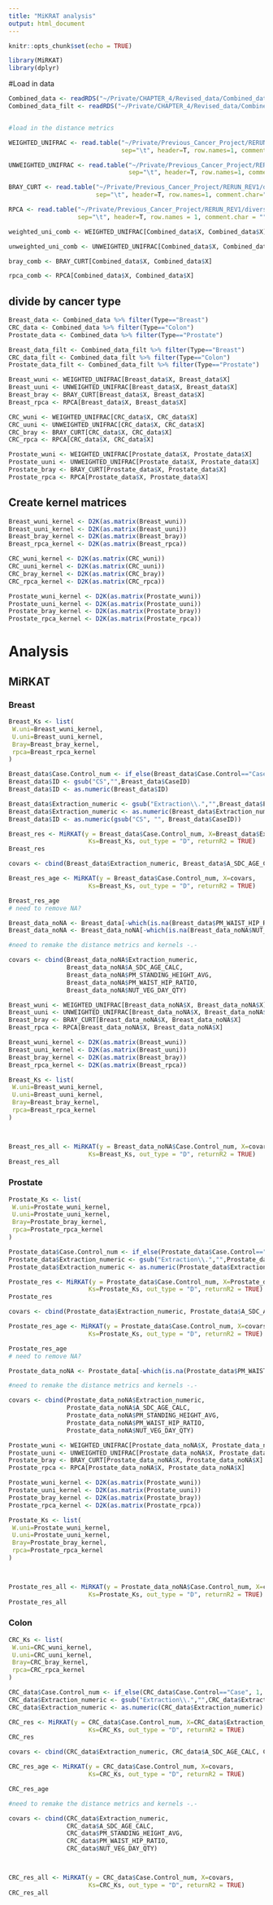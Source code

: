 ```yaml
---
title: "MiKRAT analysis"
output: html_document
---
```


```r
knitr::opts_chunk$set(echo = TRUE)

library(MiRKAT)
library(dplyr)
```




#Load in data

```r
Combined_data <- readRDS("~/Private/CHAPTER_4/Revised_data/Combined_data.RDS")
Combined_data_filt <- readRDS("~/Private/CHAPTER_4/Revised_data/Combined_data_filt.RDS")


#load in the distance metrics

WEIGHTED_UNIFRAC <- read.table("~/Private/Previous_Cancer_Project/RERUN_REV1/diversity_gg13_8/beta/weighted_unifrac.tsv",
                               sep="\t", header=T, row.names=1, comment.char="", quote="", check.names = F)

UNWEIGHTED_UNIFRAC <- read.table("~/Private/Previous_Cancer_Project/RERUN_REV1/diversity_gg13_8/beta/unweighted_unifrac.tsv",
                                 sep="\t", header=T, row.names=1, comment.char="", quote="", check.names = F)

BRAY_CURT <- read.table("~/Private/Previous_Cancer_Project/RERUN_REV1/diversity_gg13_8/beta/bray_curtis.tsv",
                        sep="\t", header=T, row.names=1, comment.char="", quote="", check.names=F)

RPCA <- read.table("~/Private/Previous_Cancer_Project/RERUN_REV1/diversity_gg13_8/beta/rpca_distace.tsv",
                   sep="\t", header=T, row.names = 1, comment.char = "", quote="", check.names=F)

weighted_uni_comb <- WEIGHTED_UNIFRAC[Combined_data$X, Combined_data$X]

unweighted_uni_comb <- UNWEIGHTED_UNIFRAC[Combined_data$X, Combined_data$X]

bray_comb <- BRAY_CURT[Combined_data$X, Combined_data$X]

rpca_comb <- RPCA[Combined_data$X, Combined_data$X]
```

## divide by cancer type

```r
Breast_data <- Combined_data %>% filter(Type=="Breast")
CRC_data <- Combined_data %>% filter(Type=="Colon")
Prostate_data <- Combined_data %>% filter(Type=="Prostate")

Breast_data_filt <- Combined_data_filt %>% filter(Type=="Breast")
CRC_data_filt <- Combined_data_filt %>% filter(Type=="Colon")
Prostate_data_filt <- Combined_data_filt %>% filter(Type=="Prostate")

Breast_wuni <- WEIGHTED_UNIFRAC[Breast_data$X, Breast_data$X]
Breast_uuni <- UNWEIGHTED_UNIFRAC[Breast_data$X, Breast_data$X]
Breast_bray <- BRAY_CURT[Breast_data$X, Breast_data$X]
Breast_rpca <- RPCA[Breast_data$X, Breast_data$X]

CRC_wuni <- WEIGHTED_UNIFRAC[CRC_data$X, CRC_data$X]
CRC_uuni <- UNWEIGHTED_UNIFRAC[CRC_data$X, CRC_data$X]
CRC_bray <- BRAY_CURT[CRC_data$X, CRC_data$X]
CRC_rpca <- RPCA[CRC_data$X, CRC_data$X]

Prostate_wuni <- WEIGHTED_UNIFRAC[Prostate_data$X, Prostate_data$X]
Prostate_uuni <- UNWEIGHTED_UNIFRAC[Prostate_data$X, Prostate_data$X]
Prostate_bray <- BRAY_CURT[Prostate_data$X, Prostate_data$X]
Prostate_rpca <- RPCA[Prostate_data$X, Prostate_data$X]

```


## Create kernel matrices
```r
Breast_wuni_kernel <- D2K(as.matrix(Breast_wuni))
Breast_uuni_kernel <- D2K(as.matrix(Breast_uuni))
Breast_bray_kernel <- D2K(as.matrix(Breast_bray))
Breast_rpca_kernel <- D2K(as.matrix(Breast_rpca))

CRC_wuni_kernel <- D2K(as.matrix(CRC_wuni))
CRC_uuni_kernel <- D2K(as.matrix(CRC_uuni))
CRC_bray_kernel <- D2K(as.matrix(CRC_bray))
CRC_rpca_kernel <- D2K(as.matrix(CRC_rpca))

Prostate_wuni_kernel <- D2K(as.matrix(Prostate_wuni))
Prostate_uuni_kernel <- D2K(as.matrix(Prostate_uuni))
Prostate_bray_kernel <- D2K(as.matrix(Prostate_bray))
Prostate_rpca_kernel <- D2K(as.matrix(Prostate_rpca))
```

# Analysis

## MiRKAT

### Breast
```r
Breast_Ks <- list(
 W.uni=Breast_wuni_kernel,
 U.uni=Breast_uuni_kernel,
 Bray=Breast_bray_kernel,
 rpca=Breast_rpca_kernel
)

Breast_data$Case.Control_num <- if_else(Breast_data$Case.Control=="Case", 1, 0)
Breast_data$ID <- gsub("CS","",Breast_data$CaseID)
Breast_data$ID <- as.numeric(Breast_data$ID)

Breast_data$Extraction_numeric <- gsub("Extraction\\.","",Breast_data$Extraction_Number)
Breast_data$Extraction_numeric <- as.numeric(Breast_data$Extraction_numeric)
Breast_data$ID <- as.numeric(gsub("CS", "", Breast_data$CaseID))

Breast_res <- MiRKAT(y = Breast_data$Case.Control_num, X=Breast_data$Extraction_Number,
                      Ks=Breast_Ks, out_type = "D", returnR2 = TRUE)
Breast_res

covars <- cbind(Breast_data$Extraction_numeric, Breast_data$A_SDC_AGE_CALC)

Breast_res_age <- MiRKAT(y = Breast_data$Case.Control_num, X=covars,
                      Ks=Breast_Ks, out_type = "D", returnR2 = TRUE)

Breast_res_age
# need to remove NA?

Breast_data_noNA <- Breast_data[-which(is.na(Breast_data$PM_WAIST_HIP_RATIO)),]
Breast_data_noNA <- Breast_data_noNA[-which(is.na(Breast_data_noNA$NUT_VEG_DAY_QTY)),]  

#need to remake the distance metrics and kernels -.-

covars <- cbind(Breast_data_noNA$Extraction_numeric,
                Breast_data_noNA$A_SDC_AGE_CALC,
                Breast_data_noNA$PM_STANDING_HEIGHT_AVG,
                Breast_data_noNA$PM_WAIST_HIP_RATIO,
                Breast_data_noNA$NUT_VEG_DAY_QTY)

Breast_wuni <- WEIGHTED_UNIFRAC[Breast_data_noNA$X, Breast_data_noNA$X]
Breast_uuni <- UNWEIGHTED_UNIFRAC[Breast_data_noNA$X, Breast_data_noNA$X]
Breast_bray <- BRAY_CURT[Breast_data_noNA$X, Breast_data_noNA$X]
Breast_rpca <- RPCA[Breast_data_noNA$X, Breast_data_noNA$X]

Breast_wuni_kernel <- D2K(as.matrix(Breast_wuni))
Breast_uuni_kernel <- D2K(as.matrix(Breast_uuni))
Breast_bray_kernel <- D2K(as.matrix(Breast_bray))
Breast_rpca_kernel <- D2K(as.matrix(Breast_rpca))

Breast_Ks <- list(
 W.uni=Breast_wuni_kernel,
 U.uni=Breast_uuni_kernel,
 Bray=Breast_bray_kernel,
 rpca=Breast_rpca_kernel
)



Breast_res_all <- MiRKAT(y = Breast_data_noNA$Case.Control_num, X=covars,
                      Ks=Breast_Ks, out_type = "D", returnR2 = TRUE)
Breast_res_all
```

### Prostate
```r
Prostate_Ks <- list(
 W.uni=Prostate_wuni_kernel,
 U.uni=Prostate_uuni_kernel,
 Bray=Prostate_bray_kernel,
 rpca=Prostate_rpca_kernel
)

Prostate_data$Case.Control_num <- if_else(Prostate_data$Case.Control=="Case", 1, 0)
Prostate_data$Extraction_numeric <- gsub("Extraction\\.","",Prostate_data$Extraction_Number)
Prostate_data$Extraction_numeric <- as.numeric(Prostate_data$Extraction_numeric)

Prostate_res <- MiRKAT(y = Prostate_data$Case.Control_num, X=Prostate_data$Extraction_Number,
                      Ks=Prostate_Ks, out_type = "D", returnR2 = TRUE)
Prostate_res

covars <- cbind(Prostate_data$Extraction_numeric, Prostate_data$A_SDC_AGE_CALC)

Prostate_res_age <- MiRKAT(y = Prostate_data$Case.Control_num, X=covars,
                      Ks=Prostate_Ks, out_type = "D", returnR2 = TRUE)

Prostate_res_age
# need to remove NA?

Prostate_data_noNA <- Prostate_data[-which(is.na(Prostate_data$PM_WAIST_HIP_RATIO)),]

#need to remake the distance metrics and kernels -.-

covars <- cbind(Prostate_data_noNA$Extraction_numeric,
                Prostate_data_noNA$A_SDC_AGE_CALC,
                Prostate_data_noNA$PM_STANDING_HEIGHT_AVG,
                Prostate_data_noNA$PM_WAIST_HIP_RATIO,
                Prostate_data_noNA$NUT_VEG_DAY_QTY)

Prostate_wuni <- WEIGHTED_UNIFRAC[Prostate_data_noNA$X, Prostate_data_noNA$X]
Prostate_uuni <- UNWEIGHTED_UNIFRAC[Prostate_data_noNA$X, Prostate_data_noNA$X]
Prostate_bray <- BRAY_CURT[Prostate_data_noNA$X, Prostate_data_noNA$X]
Prostate_rpca <- RPCA[Prostate_data_noNA$X, Prostate_data_noNA$X]

Prostate_wuni_kernel <- D2K(as.matrix(Prostate_wuni))
Prostate_uuni_kernel <- D2K(as.matrix(Prostate_uuni))
Prostate_bray_kernel <- D2K(as.matrix(Prostate_bray))
Prostate_rpca_kernel <- D2K(as.matrix(Prostate_rpca))

Prostate_Ks <- list(
 W.uni=Prostate_wuni_kernel,
 U.uni=Prostate_uuni_kernel,
 Bray=Prostate_bray_kernel,
 rpca=Prostate_rpca_kernel
)



Prostate_res_all <- MiRKAT(y = Prostate_data_noNA$Case.Control_num, X=covars,
                      Ks=Prostate_Ks, out_type = "D", returnR2 = TRUE)
Prostate_res_all

```

### Colon
```r
CRC_Ks <- list(
 W.uni=CRC_wuni_kernel,
 U.uni=CRC_uuni_kernel,
 Bray=CRC_bray_kernel,
 rpca=CRC_rpca_kernel
)

CRC_data$Case.Control_num <- if_else(CRC_data$Case.Control=="Case", 1, 0)
CRC_data$Extraction_numeric <- gsub("Extraction\\.","",CRC_data$Extraction_Number)
CRC_data$Extraction_numeric <- as.numeric(CRC_data$Extraction_numeric)

CRC_res <- MiRKAT(y = CRC_data$Case.Control_num, X=CRC_data$Extraction_Number,
                      Ks=CRC_Ks, out_type = "D", returnR2 = TRUE)
CRC_res

covars <- cbind(CRC_data$Extraction_numeric, CRC_data$A_SDC_AGE_CALC, CRC_data$A_SDC_GENDER)

CRC_res_age <- MiRKAT(y = CRC_data$Case.Control_num, X=covars,
                      Ks=CRC_Ks, out_type = "D", returnR2 = TRUE)

CRC_res_age

#need to remake the distance metrics and kernels -.-

covars <- cbind(CRC_data$Extraction_numeric,
                CRC_data$A_SDC_AGE_CALC,
                CRC_data$PM_STANDING_HEIGHT_AVG,
                CRC_data$PM_WAIST_HIP_RATIO,
                CRC_data$NUT_VEG_DAY_QTY)



CRC_res_all <- MiRKAT(y = CRC_data$Case.Control_num, X=covars,
                      Ks=CRC_Ks, out_type = "D", returnR2 = TRUE)
CRC_res_all
```